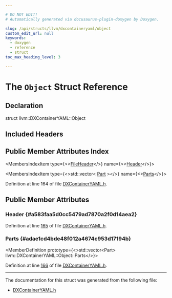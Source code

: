```yaml
---

# DO NOT EDIT!
# Automatically generated via docusaurus-plugin-doxygen by Doxygen.

slug: /api/structs/llvm/dxcontaineryaml/object
custom_edit_url: null
keywords:
  - doxygen
  - reference
  - struct
toc_max_heading_level: 3

---
```





# The `Object` Struct Reference

<DoxygenPage pluginConfig={pluginConfig}>



## Declaration

<CodeBlock>struct llvm::DXContainerYAML::Object</CodeBlock>

## Included Headers

<IncludesList>
<IncludesListItem
  filePath="llvm/ObjectYAML/DXContainerYAML.h"
  permalink="/docs/api/files/include/include/llvm/include/llvm/objectyaml/dxcontaineryaml-h"
  isLocal="true" />
</IncludesList>

## Public Member Attributes Index

<MembersIndex>

<MembersIndexItem
  type={<><a href="/docs/api/structs/llvm/dxcontaineryaml/fileheader">FileHeader</a></>}
  name={<><a href="#a583faa5d0cc5479ad7870a2f0d14aea2">Header</a></>}>
</MembersIndexItem>

<MembersIndexItem
  type={<>std::vector&lt; <a href="/docs/api/structs/llvm/dxcontaineryaml/part">Part</a> &gt;</>}
  name={<><a href="#adae1cd4bde48f012a4674c953d17194b">Parts</a></>}>
</MembersIndexItem>

</MembersIndex>


Definition at line 164 of file <a href="/docs/api/files/include/include/llvm/include/llvm/objectyaml/dxcontaineryaml-h">DXContainerYAML.h</a>.

<SectionDefinition>

## Public Member Attributes

### Header {#a583faa5d0cc5479ad7870a2f0d14aea2}

<MemberDefinition
  prototype="FileHeader llvm::DXContainerYAML::Object::Header">

Definition at line <a href="/docs/api/files/include/include/llvm/include/llvm/objectyaml/dxcontaineryaml-h/#l00165">165</a> of file <a href="/docs/api/files/include/include/llvm/include/llvm/objectyaml/dxcontaineryaml-h">DXContainerYAML.h</a>.
</MemberDefinition>

### Parts {#adae1cd4bde48f012a4674c953d17194b}

<MemberDefinition
  prototype={<>std::vector&lt;Part&gt; llvm::DXContainerYAML::Object::Parts</>}>

Definition at line <a href="/docs/api/files/include/include/llvm/include/llvm/objectyaml/dxcontaineryaml-h/#l00166">166</a> of file <a href="/docs/api/files/include/include/llvm/include/llvm/objectyaml/dxcontaineryaml-h">DXContainerYAML.h</a>.
</MemberDefinition>

</SectionDefinition>

<hr/>

The documentation for this struct was generated from the following file:

<ul>
<li><a href="/docs/api/files/include/include/llvm/include/llvm/objectyaml/dxcontaineryaml-h">DXContainerYAML.h</a></li>
</ul>

</DoxygenPage>
